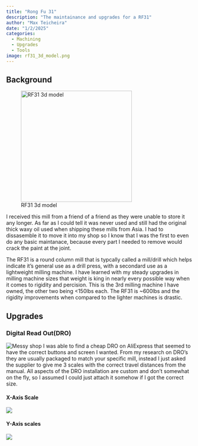 ```yaml
---
title: "Rong Fu 31"
description: "The maintainance and upgrades for a RF31"
author: "Max Teicheira"
date: "1/2/2025"
categories:
  - Machining
  - Upgrades
  - Tools
image: rf31_3d_model.png 
---
```



## Background

![RF31 3d model](rf31_3d_model){height=300}

I received this mill from a friend of a friend as they were unable to store it any longer. As far as I could tell it was never used and still had the original thick waxy oil used when shipping these mills from Asia. I had to dissasemble it to move it into my shop so I know that I was the first to even do any basic maintanace, because every part I needed to remove would crack the paint at the joint. 

The RF31 is a round column mill that is typcally called a mill/drill which helps indicate it's general use as a drill press, with a secondard use as a lightweight milling machine. I have learned with my steady upgrades in milling machine sizes that weight is king in nearly every possible way when it comes to rigidity and percision. This is the 3rd milling machine I have owned, the other two being <150lbs each. The RF31 is ~600lbs and the rigidity improvements when compared to the lighter machines is drastic.


## Upgrades

### Digital Read Out(DRO)
![Messy shop](dro.png)
I was able to find a cheap DRO on AliExpress that seemed to have the correct buttons and screen I wanted. From my research on DRO's they are usually packaged to match your specific mill, instead I just asked the supplier to give me 3 scales with the correct travel distances from the manual. All aspects of the DRO installation are custom and don't somewhat on the fly, so I assumed I could just attach it somehow if I got the correct size.

#### X-Axis Scale
![](dro-x)


#### Y-Axis scales

![](dro-y)
